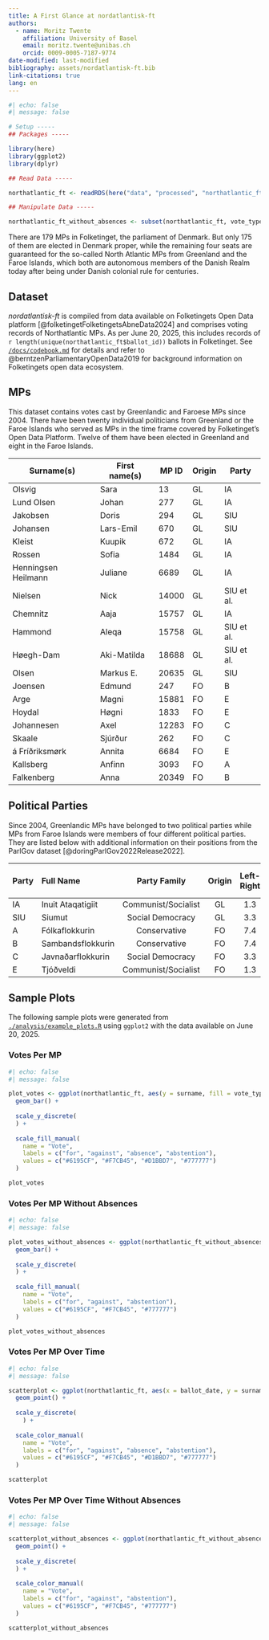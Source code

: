 ```yaml
---
title: A First Glance at nordatlantisk-ft
authors:
  - name: Moritz Twente
    affiliation: University of Basel
    email: moritz.twente@unibas.ch
    orcid: 0009-0005-7187-9774
date-modified: last-modified
bibliography: assets/nordatlantisk-ft.bib
link-citations: true
lang: en
---
```


```r
#| echo: false
#| message: false

# Setup -----
## Packages -----

library(here)
library(ggplot2)
library(dplyr)

## Read Data -----

northatlantic_ft <- readRDS(here("data", "processed", "northatlantic_ft.rds"))

## Manipulate Data -----

northatlantic_ft_without_absences <- subset(northatlantic_ft, vote_type_id != 3)
```

There are 179 MPs in Folketinget, the parliament of Denmark. But only 175 of them are elected in Denmark proper, while the remaining four seats are guaranteed for the so-called North Atlantic MPs from Greenland and the Faroe Islands, which both are autonomous members of the Danish Realm today after being under Danish colonial rule for centuries.

## Dataset

*nordatlantisk-ft* is compiled from data available on Folketingets Open Data platform [@folketingetFolketingetsAbneData2024] and comprises voting records of Northatlantic MPs. As per June 20, 2025, this includes records of `r length(unique(northatlantic_ft$ballot_id))` ballots in Folketinget. See [`/docs/codebook.md`](docs/codebook.md) for details and refer to @berntzenParliamentaryOpenData2019 for background information on Folketingets open data ecosystem.

## MPs

This dataset contains votes cast by Greenlandic and Faroese MPs since 2004. There have been twenty individual politicians from Greenland or the Faroe Islands who served as MPs in the time frame covered by Folketinget's Open Data Platform. Twelve of them have been elected in Greenland and eight in the Faroe Islands.

| Surname(s)          | First name(s) | MP ID | Origin | Party      |
|---------------------|---------------|-------|--------|------------|
| Olsvig              | Sara          | 13    | GL     | IA         |
| Lund Olsen          | Johan         | 277   | GL     | IA         |
| Jakobsen            | Doris         | 294   | GL     | SIU        |
| Johansen            | Lars-Emil     | 670   | GL     | SIU        |
| Kleist              | Kuupik        | 672   | GL     | IA         |
| Rossen              | Sofia         | 1484  | GL     | IA         |
| Henningsen Heilmann | Juliane       | 6689  | GL     | IA         |
| Nielsen             | Nick          | 14000 | GL     | SIU et al. |
| Chemnitz            | Aaja          | 15757 | GL     | IA         |
| Hammond             | Aleqa         | 15758 | GL     | SIU et al. |
| Høegh-Dam           | Aki-Matilda   | 18688 | GL     | SIU et al. |
| Olsen               | Markus E.     | 20635 | GL     | SIU        |
| Joensen             | Edmund        | 247   | FO     | B          |
| Arge                | Magni         | 15881 | FO     | E          |
| Hoydal              | Høgni         | 1833  | FO     | E          |
| Johannesen          | Axel          | 12283 | FO     | C          |
| Skaale              | Sjúrður       | 262   | FO     | C          |
| á Fríðriksmørk      | Annita        | 6684  | FO     | E          |
| Kallsberg           | Anfinn        | 3093  | FO     | A          |
| Falkenberg          | Anna          | 20349 | FO     | B          |

## Political Parties

Since 2004, Greenlandic MPs have belonged to two political parties while MPs from Faroe Islands were members of four different political parties. They are listed below with additional information on their positions from the ParlGov dataset [@doringParlGov2022Release2022].

| Party | Full Name | Party Family | Origin | Left-Right | State-Market | Liberty-Authority | Anti-Pro EU |
|:--------|:--------|:-------:|:-------:|:-------:|:-------:|:-------:|:-------:|
| IA | Inuit Ataqatigiit | Communist/Socialist | GL | 1.3 | 1.4 | 3 | 3.3 |
| SIU | Siumut | Social Democracy | GL | 3.3 | 3.5 | 3.5 | 8.1 |
| A | Fólkaflokkurin | Conservative | FO | 7.4 | 6.4 | 6.9 | 7.9 |
| B | Sambandsflokkurin | Conservative | FO | 7.4 | 6.4 | 6.9 | 7.9 |
| C | Javnaðarflokkurin | Social Democracy | FO | 3.3 | 3.5 | 3.5 | 8.1 |
| E | Tjóðveldi | Communist/Socialist | FO | 1.3 | 1.4 | 3 | 3.3 |

## Sample Plots

The following sample plots were generated from [`./analysis/example_plots.R`](./analysis/example_plots.R) using `ggplot2` with the data available on June 20, 2025.

### Votes Per MP

```r
#| echo: false
#| message: false

plot_votes <- ggplot(northatlantic_ft, aes(y = surname, fill = vote_type_id)) +
  geom_bar() +
  
  scale_y_discrete(
  ) +
  
  scale_fill_manual(
    name = "Vote",
    labels = c("for", "against", "absence", "abstention"),
    values = c("#6195CF", "#F7CB45", "#D1BBD7", "#777777")
  )

plot_votes
```

### Votes Per MP Without Absences

```r
#| echo: false
#| message: false

plot_votes_without_absences <- ggplot(northatlantic_ft_without_absences, aes(y = surname, fill = vote_type_id)) +
  geom_bar() +
  
  scale_y_discrete(
  ) +
  
  scale_fill_manual(
    name = "Vote",
    labels = c("for", "against", "abstention"),
    values = c("#6195CF", "#F7CB45", "#777777")
  )

plot_votes_without_absences
```

### Votes Per MP Over Time

```r
#| echo: false
#| message: false

scatterplot <- ggplot(northatlantic_ft, aes(x = ballot_date, y = surname, color = vote_type_id)) +
  geom_point() +
  
  scale_y_discrete(
    ) +
  
  scale_color_manual(
    name = "Vote",
    labels = c("for", "against", "absence", "abstention"),
    values = c("#6195CF", "#F7CB45", "#D1BBD7", "#777777")
  )

scatterplot
```

### Votes Per MP Over Time Without Absences

```r
#| echo: false
#| message: false

scatterplot_without_absences <- ggplot(northatlantic_ft_without_absences, aes(x = ballot_date, y = surname, color = vote_type_id)) +
  geom_point() +
  
  scale_y_discrete(
  ) +
  
  scale_color_manual(
    name = "Vote",
    labels = c("for", "against", "abstention"),
    values = c("#6195CF", "#F7CB45", "#777777")
  )

scatterplot_without_absences
```